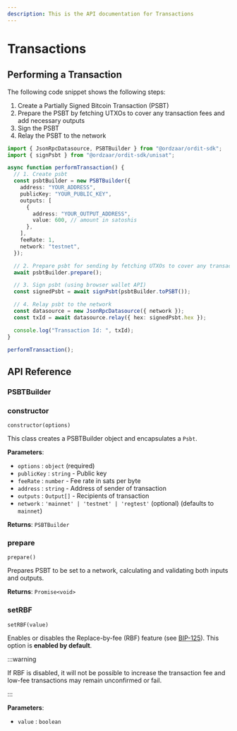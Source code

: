 ```yaml
---
description: This is the API documentation for Transactions
---
```


# Transactions

## Performing a Transaction

The following code snippet shows the following steps:

1. Create a Partially Signed Bitcoin Transaction (PSBT)
2. Prepare the PSBT by fetching UTXOs to cover any transaction fees and add necessary outputs
3. Sign the PSBT
4. Relay the PSBT to the network

```ts
import { JsonRpcDatasource, PSBTBuilder } from "@ordzaar/ordit-sdk";
import { signPsbt } from "@ordzaar/ordit-sdk/unisat";

async function performTransaction() {
  // 1. Create psbt
  const psbtBuilder = new PSBTBuilder({
    address: "YOUR_ADDRESS",
    publicKey: "YOUR_PUBLIC_KEY",
    outputs: [
      {
        address: "YOUR_OUTPUT_ADDRESS",
        value: 600, // amount in satoshis
      },
    ],
    feeRate: 1,
    network: "testnet",
  });

  // 2. Prepare psbt for sending by fetching UTXOs to cover any transaction fees and outputs
  await psbtBuilder.prepare();

  // 3. Sign psbt (using browser wallet API)
  const signedPsbt = await signPsbt(psbtBuilder.toPSBT());

  // 4. Relay psbt to the network
  const datasource = new JsonRpcDatasource({ network });
  const txId = await datasource.relay({ hex: signedPsbt.hex });

  console.log("Transaction Id: ", txId);
}

performTransaction();
```

## API Reference

### PSBTBuilder

### constructor

`constructor(options)`

This class creates a PSBTBuilder object and encapsulates a `Psbt`.

**Parameters**:

- `options` : `object` (required)
- `publicKey` : `string` - Public key
- `feeRate` : `number` - Fee rate in sats per byte
- `address` : `string` - Address of sender of transaction
- `outputs` : `Output[]` - Recipients of transaction
- `network` : `'mainnet' | 'testnet' | 'regtest'` (optional) (defaults to `mainnet`)

**Returns**: `PSBTBuilder`

### prepare

`prepare()`

Prepares PSBT to be set to a network, calculating and validating both inputs and outputs.

**Returns**: `Promise<void>`

### setRBF

`setRBF(value)`

Enables or disables the Replace-by-fee (RBF) feature (see [BIP-125](https://github.com/bitcoin/bips/blob/master/bip-0125.mediawiki)). This option is **enabled by default**.

:::warning

If RBF is disabled, it will not be possible to increase the transaction fee and low-fee transactions may remain unconfirmed or fail.

:::

**Parameters**:

- `value` : `boolean`
